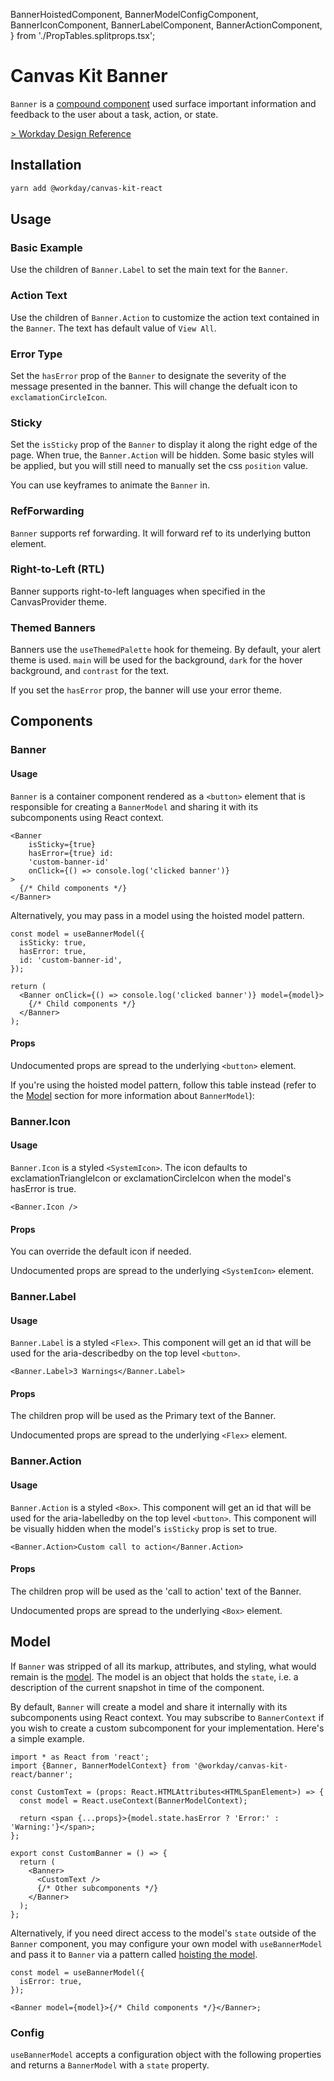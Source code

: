 

  BannerHoistedComponent,
  BannerModelConfigComponent,
  BannerIconComponent,
  BannerLabelComponent,
  BannerActionComponent,
} from './PropTables.splitprops.tsx';

<Meta title="Components/Indicators/Banner/React" component={Banner} />

# Canvas Kit Banner

`Banner` is a [compound component](/getting-started/for-developers/resources/compound-components/)
used surface important information and feedback to the user about a task, action, or state.

[> Workday Design Reference](https://design.workday.com/components/indicators/banners)

## Installation

```sh
yarn add @workday/canvas-kit-react
```

## Usage

### Basic Example

Use the children of `Banner.Label` to set the main text for the `Banner`.

<ExampleCodeBlock code={Basic} />

### Action Text

Use the children of `Banner.Action` to customize the action text contained in the `Banner`. The text
has default value of `View All`.

<ExampleCodeBlock code={ActionText} />

### Error Type

Set the `hasError` prop of the `Banner` to designate the severity of the message presented in the
banner. This will change the defualt icon to `exclamationCircleIcon`.

<ExampleCodeBlock code={Error} />

### Sticky

Set the `isSticky` prop of the `Banner` to display it along the right edge of the page. When true,
the `Banner.Action` will be hidden. Some basic styles will be applied, but you will still need to
manually set the css `position` value.

<ExampleCodeBlock code={Sticky} />

You can use keyframes to animate the `Banner` in.

<ExampleCodeBlock code={StickyAnimation} />

### RefForwarding

`Banner` supports ref forwarding. It will forward ref to its underlying button element.

<ExampleCodeBlock code={RefForwarding} />

### Right-to-Left (RTL)

Banner supports right-to-left languages when specified in the CanvasProvider theme.

<ExampleCodeBlock code={StickyRTL} />

### Themed Banners

Banners use the `useThemedPalette` hook for themeing. By default, your alert theme is used. `main`
will be used for the background, `dark` for the hover background, and `contrast` for the text.

<ExampleCodeBlock code={ThemedAlert} />

If you set the `hasError` prop, the banner will use your error theme.

<ExampleCodeBlock code={ThemedError} />

## Components

### Banner

#### Usage

`Banner` is a container component rendered as a `<button>` element that is responsible for creating
a `BannerModel` and sharing it with its subcomponents using React context.

```tsx
<Banner
	isSticky={true}
	hasError={true} id:
	'custom-banner-id'
	onClick={() => console.log('clicked banner')}
>
  {/* Child components */}
</Banner>
```

Alternatively, you may pass in a model using the hoisted model pattern.

```tsx
const model = useBannerModel({
  isSticky: true,
  hasError: true,
  id: 'custom-banner-id',
});

return (
  <Banner onClick={() => console.log('clicked banner')} model={model}>
    {/* Child components */}
  </Banner>
);
```

#### Props

Undocumented props are spread to the underlying `<button>` element.

<ArgsTable of={BannerModelConfigComponent} />

If you're using the hoisted model pattern, follow this table instead (refer to the [Model](#model)
section for more information about `BannerModel`):

<ArgsTable of={BannerHoistedComponent} />

### Banner.Icon

#### Usage

`Banner.Icon` is a styled `<SystemIcon>`. The icon defaults to exclamationTriangleIcon or
exclamationCircleIcon when the model's hasError is true.

```tsx
<Banner.Icon />
```

#### Props

You can override the default icon if needed.

Undocumented props are spread to the underlying `<SystemIcon>` element.

<ArgsTable of={BannerIconComponent} />

### Banner.Label

#### Usage

`Banner.Label` is a styled `<Flex>`. This component will get an id that will be used for the
aria-describedby on the top level `<button>`.

```tsx
<Banner.Label>3 Warnings</Banner.Label>
```

#### Props

The children prop will be used as the Primary text of the Banner.

Undocumented props are spread to the underlying `<Flex>` element.

<ArgsTable of={BannerLabelComponent} />

### Banner.Action

#### Usage

`Banner.Action` is a styled `<Box>`. This component will get an id that will be used for the
aria-labelledby on the top level `<button>`. This component will be visually hidden when the model's
`isSticky` prop is set to true.

```tsx
<Banner.Action>Custom call to action</Banner.Action>
```

#### Props

The children prop will be used as the 'call to action' text of the Banner.

Undocumented props are spread to the underlying `<Box>` element.

<ArgsTable of={BannerActionComponent} />

## Model

If `Banner` was stripped of all its markup, attributes, and styling, what would remain is the
[model](/getting-started/for-developers/resources/compound-components/#models). The model is an
object that holds the `state`, i.e. a description of the current snapshot in time of the component.

By default, `Banner` will create a model and share it internally with its subcomponents using React
context. You may subscribe to `BannerContext` if you wish to create a custom subcomponent for your
implementation. Here's a simple example.

```tsx
import * as React from 'react';
import {Banner, BannerModelContext} from '@workday/canvas-kit-react/banner';

const CustomText = (props: React.HTMLAttributes<HTMLSpanElement>) => {
  const model = React.useContext(BannerModelContext);

  return <span {...props}>{model.state.hasError ? 'Error:' : 'Warning:'}</span>;
};

export const CustomBanner = () => {
  return (
    <Banner>
      <CustomText />
      {/* Other subcomponents */}
    </Banner>
  );
};
```

Alternatively, if you need direct access to the model's `state` outside of the `Banner` component,
you may configure your own model with `useBannerModel` and pass it to `Banner` via a pattern called
[hoisting the model](/getting-started/for-developers/resources/compound-components/#configuring-a-model).

```tsx
const model = useBannerModel({
  isError: true,
});

<Banner model={model}>{/* Child components */}</Banner>;
```

### Config

`useBannerModel` accepts a configuration object with the following properties and returns a
`BannerModel` with a `state` property.

<ArgsTable of={BannerModelConfigComponent} />
